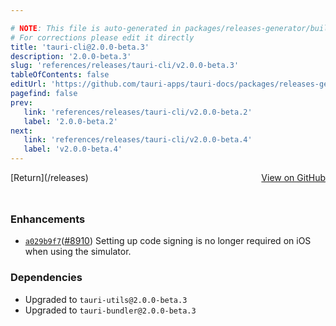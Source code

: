 ```yaml
---

# NOTE: This file is auto-generated in packages/releases-generator/build.ts
# For corrections please edit it directly
title: 'tauri-cli@2.0.0-beta.3'
description: '2.0.0-beta.3'
slug: 'references/releases/tauri-cli/v2.0.0-beta.3'
tableOfContents: false
editUrl: 'https://github.com/tauri-apps/tauri-docs/packages/releases-generator/build.ts'
pagefind: false
prev:
   link: 'references/releases/tauri-cli/v2.0.0-beta.2'
   label: '2.0.0-beta.2'
next:
   link: 'references/releases/tauri-cli/v2.0.0-beta.4'
   label: 'v2.0.0-beta.4'
---
```


<div style="margin-bottom:3rem; display: flex; justify-content: space-between; align-items: center"><span>[Return](/releases)</span><span><a href="https://github.com/tauri-apps/tauri/releases/tag/tauri-cli-v2.0.0-beta.3">View on GitHub</a></span></div>

### Enhancements

- [`a029b9f7`](https://www.github.com/tauri-apps/tauri/commit/a029b9f77e432533a403c292940fa3efba68692c)([#8910](https://www.github.com/tauri-apps/tauri/pull/8910)) Setting up code signing is no longer required on iOS when using the simulator.

### Dependencies

- Upgraded to `tauri-utils@2.0.0-beta.3`
- Upgraded to `tauri-bundler@2.0.0-beta.3`

